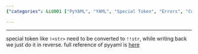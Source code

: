 ```yaml
---
{"categories": &id001 ["PyYAML", "YAML", "Special Token", "Errors", "Conversion", "Documentation"], "category": "Troubleshooting", "date": "2022-09-02 06:25:33", "description": "The YAML special token '!<str>' can cause errors in PyYaml. To avoid these issues, it is recommended to convert the token to '!!str' and revert the change when writing back. For more information, consult the full documentation available at pyyaml.org/wiki/PyYAMLDocumentation.", "tags": *id001, "title": "yaml special token cause error to pyyaml"}

---
```


------
special token like `!<str>` need to be converted to `!!str`, while writing back we just do it in reverse.
full reference of pyyaml is [here](https://pyyaml.org/wiki/PyYAMLDocumentation)
